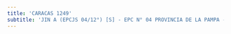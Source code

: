 ```yaml
---
title: 'CARACAS 1249'
subtitle: 'JIN A (EPCJS 04/12°) [S] - EPC N° 04 PROVINCIA DE LA PAMPA - ESEA EN DANZA MASTRAZZI  JUV. N° 05'
---
```




